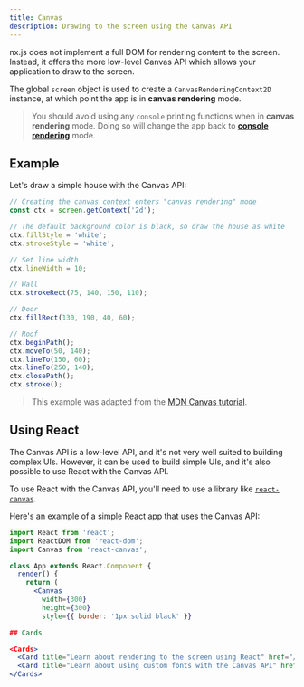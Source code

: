 ```yaml
---
title: Canvas
description: Drawing to the screen using the Canvas API
---
```


nx.js does not implement a full DOM for rendering content to the screen.
Instead, it offers the more low-level Canvas API which allows your application
to draw to the screen.

The global `screen` object is used to create a `CanvasRenderingContext2D`
instance, at which point the app is in __canvas rendering__ mode.

> You should avoid using any `console` printing functions when in __canvas rendering__ mode.
> Doing so will change the app back to [__console rendering__](/docs/rendering/console) mode.

## Example

Let's draw a simple house with the Canvas API:

```js
// Creating the canvas context enters "canvas rendering" mode
const ctx = screen.getContext('2d');

// The default background color is black, so draw the house as white
ctx.fillStyle = 'white';
ctx.strokeStyle = 'white';

// Set line width
ctx.lineWidth = 10;

// Wall
ctx.strokeRect(75, 140, 150, 110);

// Door
ctx.fillRect(130, 190, 40, 60);

// Roof
ctx.beginPath();
ctx.moveTo(50, 140);
ctx.lineTo(150, 60);
ctx.lineTo(250, 140);
ctx.closePath();
ctx.stroke();
```

> This example was adapted from the [MDN Canvas tutorial](https://developer.mozilla.org/en-US/docs/Web/API/CanvasRenderingContext2D#basic_example).

## Using React

The Canvas API is a low-level API, and it's not very well suited to building
complex UIs. However, it can be used to build simple UIs, and it's also possible
to use React with the Canvas API.

To use React with the Canvas API, you'll need to use a library like
[`react-canvas`](https://github.com/react-canvas/react-canvas).

Here's an example of a simple React app that uses the Canvas API:

```jsx
import React from 'react';
import ReactDOM from 'react-dom';
import Canvas from 'react-canvas';

class App extends React.Component {
  render() {
    return (
      <Canvas
        width={300}
        height={300}
        style={{ border: '1px solid black' }}

## Cards

<Cards>
  <Card title="Learn about rendering to the screen using React" href="/docs/react" />
  <Card title="Learn about using custom fonts with the Canvas API" href="/docs/web/fonts" />
</Cards>
